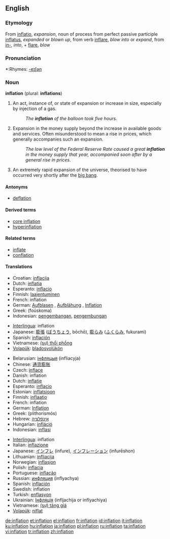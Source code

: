{{wikipedia}}
==English==

===Etymology===
From {{L.}} [[inflatio]], ''expansion'', noun of process from perfect passive participle [[inflatus]], ''expanded'' or ''blown up'', from verb [[inflare]], ''blow into'' or ''expand'', from [[in-]], ''into'', + [[flare]], ''blow''

===Pronunciation===
*:Rhymes: [[Rhymes:English:-eɪʃǝn|-eɪʃǝn]]

===Noun===
'''inflation''' (plural: '''inflations''')

# An act, instance of, or state of expansion or increase in size, especially by injection of a gas.
#: ''The '''inflation''' of the balloon took five hours.''
# Expansion in the money supply beyond the increase in available goods and services.  Often misunderstood to mean a rise in prices, which generally accompanies such an expansion.
#: ''The low level of the Federal Reserve Rate caused a great '''inflation''' in the money supply that year, accompanied soon after by a general rise in prices.''
# {{context|cosmology}} An extremely rapid expansion of the universe, theorised to have occurred very shortly after the [[big bang]].

====Antonyms====
*[[deflation]]

====Derived terms====
*[[core inflation]]
*[[hyperinflation]]

====Related terms====
*[[inflate]]
*[[conflation]]

====Translations====
{{trans-top|Expansion or increase in size}}
*Croatian: [[inflacija]]
*Dutch: [[inflatia]]
*Esperanto: [[inflacio]]
*Finnish: [[laajentuminen]]
*French: inflation {{f}}
*German: [[Aufblasen]] {{n}}, [[Aufblähung]] {{f}}, [[Inflation]] {{f}}
*Greek: {{t|el|φούσκωμα|n|}} (foúskoma)
*Indonesian: [[kembang|pengembangan]], [[kembung|pengembungan]]
{{trans-mid}}
*[[Interlingua]]: inflation
*Japanese: [[膨張]] ([[ぼうちょう]], bōchō), [[膨らみ]] ([[ふくらみ]], fukurami)
*Spanish: [[inflación]]
*Vietnamese: [[thổi phồng|(sự) thổi phồng]]
*[[Volapük]]: [[bladosvolükön]]
{{trans-bottom}}

{{trans-top|expansion in the money supply}}
*Belarusian: [[інфляцыя]] (infliacyja)
*Chinese: [[通货膨胀]]
*Czech: [[inflace]] {{f}}
*Danish: inflation
*Dutch: [[inflatie]]
*Esperanto: [[inflacio]]
*Estonian: [[inflatsioon]]
*Finnish: [[inflaatio]]
*French: inflation {{f}}
*German: [[Inflation]] {{f}}
*Greek: {{t|el|πληθωρισμός|m|}} (plithorismós)
*Hebrew: [[אינפלציה]]
*Hungarian: [[infláció]]
*Indonesian: [[inflasi]]
{{trans-mid}}
*[[Interlingua]]: inflation
*Italian: [[inflazione]]
*Japanese: [[インフレ]] (infure), [[インフレーション]] (infurēshon)
*Lithuanian: [[infliacija]]
*Norwegian: [[inflasjon]]
*Polish: [[inflacja]]
*Portuguese: [[inflação]]
*Russian: [[инфляция]] (inflyachya)
*Spanish: [[inflación]]
*Swedish: inflation
*Turkish: [[enflasyon]]
*Ukrainian: [[Інфляція]] (infljachija or inflyachiya)
*Vietnamese: [[tăng giá|(sự) tăng giá]]
*[[Volapük]]: [[niflat]]
{{trans-bottom}}

[[de:inflation]]
[[et:inflation]]
[[el:inflation]]
[[fr:inflation]]
[[id:inflation]]
[[it:inflation]]
[[ku:inflation]]
[[hu:inflation]]
[[ja:inflation]]
[[pl:inflation]]
[[ru:inflation]]
[[ta:inflation]]
[[vi:inflation]]
[[tr:inflation]]
[[zh:inflation]]
